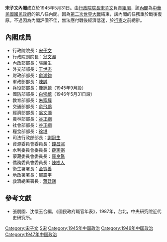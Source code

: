 '''宋子文內閣'''成立於1945年5月31日。由[[行政院院長|行政院院長]][[宋子文|宋子文]]負責[[組閣|組閣]]，該[[內閣|內閣]]為[[中華民國|中華民國]][[國民政府|國民政府]]的第八任內閣。因為[[第二次世界大戰|第二次世界大戰]]結束，該內閣的任務重於戰後復原。不過因為內閣評價不佳，無法應付戰後經濟低迷，於[[行憲|行憲]]之前總辭。

==內閣成員==
*行政院院長：[[宋子文|宋子文]]{{KMT}}
*行政院副院長：[[翁文灝|翁文灝]]{{KMT}}
*內政部部長：[[張厲生|張厲生]]{{KMT}}
*外交部部長：[[王世杰_(中華民國)|王世杰]]{{KMT}}
*財政部部長：[[俞鴻鈞|俞鴻鈞]]{{KMT}}
*軍政部部長：[[陳誠|陳誠]]{{KMT}}
*兵役部部長：[[鹿鍾麟|鹿鍾麟]]（1945年9月設）
*國防部部長：[[白崇禧|白崇禧]]（1946年5月31日設）{{KMT}}
*教育部部長：[[朱家驊|朱家驊]]{{KMT}}
*交通部部長：[[俞飛鵬|俞飛鵬]]{{KMT}}
*經濟部部長：[[翁文灝|翁文灝]]{{KMT}}
*農林部部長：[[谷正綱|谷正綱]]{{KMT}}
*社會部部長：[[谷正綱|谷正綱]]{{KMT}}
*糧食部部長：[[徐堪|徐堪]]{{KMT}}
*司法行政部部長：[[謝冠生|謝冠生]]{{KMT}}
*資源委員會委員長：[[錢昌照|錢昌照]]{{KMT}}
*水利委員會委員長：[[薛篤弼|薛篤弼]]{{KMT}}
*蒙藏委員會委員長：[[羅良鑑_(民國)|羅良鑑]]
*僑務委員會委員長：[[陳樹人|陳樹人]]
*衛生署署長：[[金寶善|金寶善]]
*地政署署長：[[鄭震宇|鄭震宇]]
*救濟總署署長：[[蔣廷黻|蔣廷黻]]{{NONP}}

==參考文獻==
*張朋園、沈懷玉合編，《國民政府職官年表》，1987年，台北，中央研究院近代史研究所。

{{start box}}
{{s-before|[[第三次蔣中正內閣|第三次蔣中正內閣]]}}
{{s-title|宋子文內閣|1945年5月31日—1947年3月1日}}
{{s-after|[[張群內閣|張群內閣]]}}
{{end box}}

{{國民政府時期內閣}}
[[Category:宋子文|Category:宋子文]]
[[Category:国民政府内阁|S宋]]
[[Category:1945年中国政治|Category:1945年中国政治]]
[[Category:1946年中国政治|Category:1946年中国政治]]
[[Category:1947年中国政治|Category:1947年中国政治]]